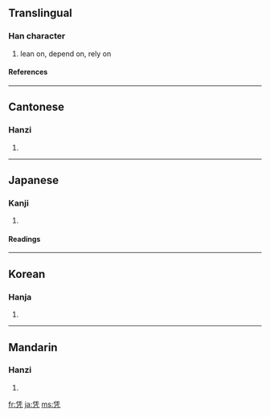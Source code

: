 {{see|憑}}

==Translingual==
===Han character===
{{Han char|rn=16|rad=几|as=06|sn=8|four=|canj=人土竹弓 (OGHN)}}
# lean on, depend on, rely on
====References====
{{Han ref|kx=0134.160|dkj=01766|dj=0299.330|hdz=10277.220|uh=51ED|ud=20973}}
----
==Cantonese==
===Hanzi===
{{yue-hanzi|jyut=|y=pang4}}
# {{defn|Cantonese}}
----
==Japanese==
===Kanji===
{{ja-kanji|grade=|rs=几06}}
# {{defn|Japanese}}
====Readings====
{{ja-readings|on=[[ひょう]] (hyō)|kun=[[よる]] (yoru), [[もたれる]] (motareru)}}
----
==Korean==
===Hanja===
{{ko-hanja|hangeul=빙|rv=bing|mr=ping}}
# {{defn|Korean}}
----
==Mandarin==
===Hanzi===
{{cmn-hanzi|tra=憑|pin=[[píng]] ([[ping2]])|wg=p'ing<sup>2</sup>}}
# {{defn|Mandarin}}

[[fr:凭]]
[[ja:凭]]
[[ms:凭]]